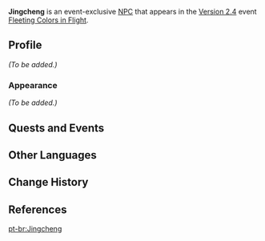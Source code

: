 {{Meta
<!-- Remove this template after adding the missing info -->
|missing_NPC_profile  = yes
}}
{{Character Infobox
|type             = Event NPC
|image            = NPC Jingcheng 2.png
|name             = Jingcheng
|region           = Liyue
|location         = Liyue
|affiliation      = Millelith
|title            = Millelith
|voiceEN          = 
|voiceCN          = 
|voiceJP          = 
}}
'''Jingcheng''' is an event-exclusive [[NPC]] that appears in the [[Version 2.4]] event [[Fleeting Colors in Flight]].
<!--
==Location==
<gallery>
NPC Location Jingcheng.png|Jingcheng's location
NPC Location Jingcheng Context.png|Additional context
</gallery>
-->
==Profile==
<!-- detailed story/lore information goes here -->
''(To be added.)''

===Appearance===
''(To be added.)''

==Quests and Events==
{{Quests and Events}}

==Other Languages==
{{Other Languages
|default_hidden = 1
|en      = Jingcheng
|zhs     = 景澄
|zhs_rm  = Jǐngchéng
|zht     = 景澄
|zht_rm  = Jǐngchéng
|ja      = 景澄
|ja_rm   = Keichou{{Assumed}}
|ko      = 경현
|es      = Jingcheng
|fr      = Jingcheng
|ru      = Цзин Чэн
|th      = Jingcheng
|vi      = Jingcheng
|de      = Jingcheng
|id      = Jingcheng
|pt      = Jingcheng
}}

==Change History==
{{Change History|2.4}}

==References==
{{Reflist}}

[[pt-br:Jingcheng]]